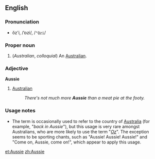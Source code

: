 ==English==
===Pronunciation===
*ŏz'i, /ˈɒzi/, /<tt>"Qzi</tt>/

===Proper noun===
{{en-noun}}

#(''Australian'', ''colloquial'') An [[Australian]].

===Adjective===
'''Aussie'''

# [[Australian]]
#:''There's not much more '''Aussie''' than a meat pie at the footy.''

===Usage notes===
*The term is occasionally used to refer to the country of [[Australia]] (for example, "''back in Aussie''"), but this usage is very rare amongst Australians, who are more likely to use the term "''[[Oz]]''". The exception seems to be sporting chants, such as "Aussie! Aussie! Aussie!" and "Come on, Aussie, come on!", which appear to apply this usage.

[[et:Aussie]]
[[zh:Aussie]]